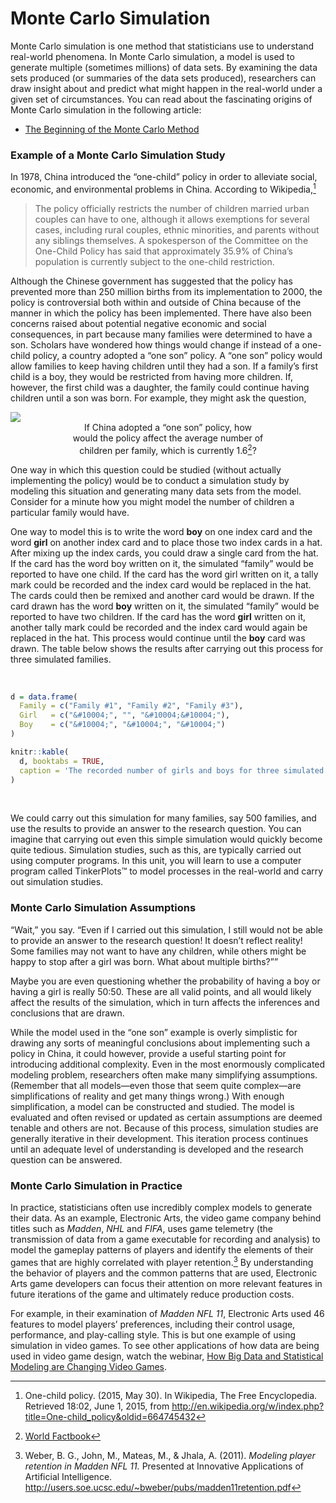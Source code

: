 #  Monte Carlo Simulation {-}

Monte Carlo simulation is one method that statisticians use to understand real-world phenomena. In Monte Carlo simulation, a model is used to generate multiple (sometimes millions) of data sets. By examining the data sets produced (or summaries of the data sets produced), researchers can draw insight about and predict what might happen in the real-world under a given set of circumstances. You can read about the fascinating origins of Monte Carlo simulation in the following article: 

- [The Beginning of the Monte Carlo Method](http://www.webpages.uidaho.edu/~stevel/565/literature/The%20Beginning%20of%20Monte%20Carlo%20Method.pdf)


### Example of a Monte Carlo Simulation Study {-}

In 1978, China introduced the "one-child" policy in order to alleviate social, economic, and environmental problems in China. According to Wikipedia,^[One-child policy. (2015, May 30). In Wikipedia, The Free Encyclopedia. Retrieved 18:02, June 1, 2015, from [http://en.wikipedia.org/w/index.php?title=One-child_policy&oldid=664745432](http://en.wikipedia.org/w/index.php?title=One-child_policy&oldid=664745432)]

> The policy officially restricts the number of children married urban couples can have to one, although it allows exemptions for several cases, including rural couples, ethnic minorities, and parents without any siblings themselves. A spokesperson of the Committee on the One-Child Policy has said that approximately 35.9% of China's population is currently subject to the one-child restriction.

Although the Chinese government has suggested that the policy has prevented more than 250 million births from its implementation to 2000, the policy is controversial both within and outside of China because of the manner in which the policy has been implemented. There have also been concerns raised about potential negative economic and social consequences, in part because many families were determined to have a son. Scholars have wondered how things would change if instead of a one-child policy, a country adopted a "one son" policy. A "one son" policy would allow families to keep having children until they had a son. If a family's first child is a boy, they would be restricted from having more children. If, however, the first child was a daughter, the family could continue having children until a son was born. For example, they might ask the question,


<div class="image">
  <img src="img/speech-bubble.png" />
  <span class="oval-thought"><center>If China adopted a "one son" policy, how <br /> would the policy affect the average number of <br /> children per family, which is currently 1.6^[[World Factbook](https://www.cia.gov/library/publications/the-world-factbook/fields/2127.html)]?</center></span>
</div>



One way in which this question could be studied (without actually implementing the policy) would be to conduct a simulation study by modeling this situation and generating many data sets from the model. Consider for a minute how you might model the number of children a particular family would have. 

One way to model this is to write the word **boy** on one index card and the word **girl** on another index card and to place those two index cards in a hat. After mixing up the index cards, you could draw a single card from the hat. If the card has the word boy written on it, the simulated "family" would be reported to have one child. If the card has the word girl written on it, a tally mark could be recorded and the index card would be replaced in the hat. The cards could then be remixed and another card would be drawn. If the card drawn has the word **boy** written on it, the simulated "family" would be reported to have two children. If the card has the word **girl** written on it, another tally mark could be recorded and the index card would again be replaced in the hat. This process would continue until the **boy** card was drawn. The table below shows the results after carrying out this process for three simulated families.

<br />

```r
d = data.frame(
  Family = c("Family #1", "Family #2", "Family #3"),
  Girl   = c("&#10004;", "", "&#10004;&#10004;"),
  Boy    = c("&#10004;", "&#10004;", "&#10004;")
)

knitr::kable(
  d, booktabs = TRUE,
  caption = 'The recorded number of girls and boys for three simulated families.'
)
```

<br />

We could carry out this simulation for many families, say 500 families, and use the results to provide an answer to the research question. You can imagine that carrying out even this simple simulation would quickly become quite tedious. Simulation studies, such as this, are typically carried out using computer programs. In this unit, you will learn to use a computer program called TinkerPlots&trade; to model processes in the real-world and carry out simulation studies. 

### Monte Carlo Simulation Assumptions {-}

"Wait," you say. "Even if I carried out this simulation, I still would not be able to provide an answer to the research question! It doesn't reflect reality! Some families may not want to have any children, while others might be happy to stop after a girl was born. What about multiple births?""

Maybe you are even questioning whether the probability of having a boy or having a girl is really 50:50. These are all valid points, and all would likely affect the results of the simulation, which in turn affects the inferences and conclusions that are drawn.

While the model used in the "one son" example is overly simplistic for drawing any sorts of meaningful conclusions about implementing such a policy in China, it could however, provide a useful starting point for introducing additional complexity. Even in the most enormously complicated modeling problem, researchers often make many simplifying assumptions. (Remember that all models—even those that seem quite complex—are simplifications of reality and get many things wrong.) With enough simplification, a model can be constructed and studied. The model is evaluated and often revised or updated as certain assumptions are deemed tenable and others are not. Because of this process, simulation studies are generally iterative in their development. This iteration process continues until an adequate level of understanding is developed and the research question can be answered.

### Monte Carlo Simulation in Practice {-}

In practice, statisticians often use incredibly complex models to generate their data. As an example, Electronic Arts, the video game company behind titles such as *Madden*, *NHL* and *FIFA*, uses game telemetry (the transmission of data from a game executable for recording and analysis) to model the gameplay patterns of players and identify the elements of their games that are highly correlated with player retention.^[Weber, B. G., John, M., Mateas, M., &amp; Jhala, A. (2011). *Modeling player retention in Madden NFL 11.*  Presented at Innovative Applications of Artificial Intelligence. [http://users.soe.ucsc.edu/~bweber/pubs/madden11retention.pdf](http://users.soe.ucsc.edu/~bweber/pubs/madden11retention.pdf)] By understanding the behavior of players and the common patterns that are used, Electronic Arts game developers can focus their attention on more relevant features in future iterations of the game and ultimately reduce production costs. 

For example, in their examination of *Madden NFL 11*, Electronic Arts used 46 features to model players' preferences, including their control usage, performance, and play-calling style. This is but one example of using simulation in video games. To see other applications of how data are being used in video game design, watch the webinar, [How Big Data and Statistical Modeling are Changing Video Games](http://blog.revolutionanalytics.com/2013/06/how-big-data-and-statistical-modeling-are-changing-video-games.html).
